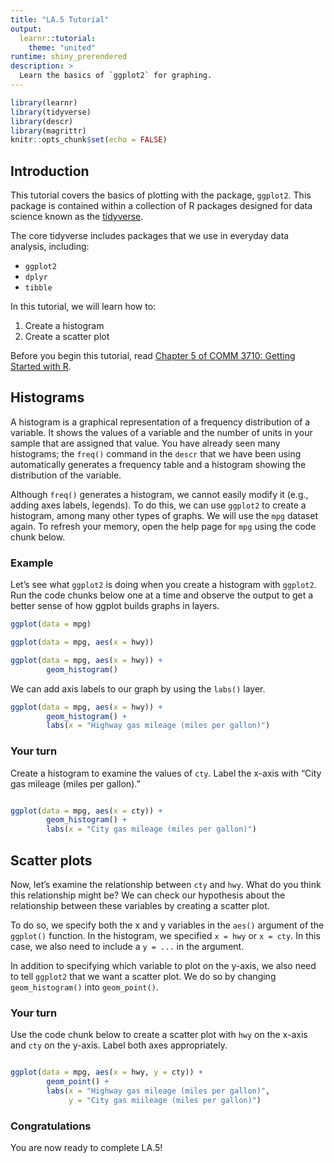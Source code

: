 ```yaml
---
title: "LA.5 Tutorial"
output:
  learnr::tutorial:
    theme: "united"
runtime: shiny_prerendered
description: >
  Learn the basics of `ggplot2` for graphing.
---
```


```r
library(learnr)
library(tidyverse)
library(descr)
library(magrittr)
knitr::opts_chunk$set(echo = FALSE)
```

## Introduction
This tutorial covers the basics of plotting with the package, `ggplot2`. This package is contained within a collection of R packages designed for data science known as the [tidyverse](https://www.tidyverse.org/).

The core tidyverse includes packages that we use in everyday data analysis, including:

- `ggplot2`
- `dplyr`
- `tibble`

In this tutorial, we will learn how to:

1. Create a histogram
2. Create a scatter plot

Before you begin this tutorial, read [Chapter 5 of COMM 3710: Getting Started with R](https://sarakyeo.github.io/COMM-3710-bookdown/docs/ggplot2.html).


## Histograms
A histogram is a graphical representation of a frequency distribution of a variable. It shows the values of a variable and the number of units in your sample that are assigned that value. You have already seen many histograms; the `freq()` command in the `descr` that we have been using automatically generates a frequency table and a histogram showing the distribution of the variable.

Although `freq()` generates a histogram, we cannot easily modify it (e.g., adding axes labels, legends). To do this, we can use `ggplot2` to create a histogram, among many other types of graphs. We will use the `mpg` dataset again. To refresh your memory, open the help page for `mpg` using the code chunk below.

### Example
Let's see what `ggplot2` is doing when you create a histogram with `ggplot2`. Run the code chunks below one at a time and observe the output to get a better sense of how ggplot builds graphs in layers.

```r
ggplot(data = mpg)
```

```r
ggplot(data = mpg, aes(x = hwy))
```

```r
ggplot(data = mpg, aes(x = hwy)) +
        geom_histogram()
```

We can add axis labels to our graph by using the `labs()` layer.

```r
ggplot(data = mpg, aes(x = hwy)) +
        geom_histogram() +
        labs(x = "Highway gas mileage (miles per gallon)")
```

### Your turn
Create a histogram to examine the values of `cty`. Label the x-axis with "City gas mileage (miles per gallon)."

```r

```

```r
ggplot(data = mpg, aes(x = cty)) +
        geom_histogram() +
        labs(x = "City gas mileage (miles per gallon)")
```


## Scatter plots
Now, let's examine the relationship between `cty` and `hwy`. What do you think this relationship might be? We can check our hypothesis about the relationship between these variables by creating a scatter plot.

To do so, we specify both the x and y variables in the `aes()` argument of the `ggplot()` function. In the histogram, we specified `x = hwy` or `x = cty`. In this case, we also need to include a `y = ...` in the argument.

In addition to specifying which variable to plot on the y-axis, we also need to tell `ggplot2` that we want a scatter plot. We do so by changing `geom_histogram()` into `geom_point()`.

### Your turn
Use the code chunk below to create a scatter plot with `hwy` on the x-axis and `cty` on the y-axis. Label both axes appropriately.

```r

```

```r
ggplot(data = mpg, aes(x = hwy, y = cty)) +
        geom_point() +
        labs(x = "Highway gas mileage (miles per gallon)",
             y = "City gas miileage (miles per gallon)")
```

### Congratulations
You are now ready to complete LA.5!
